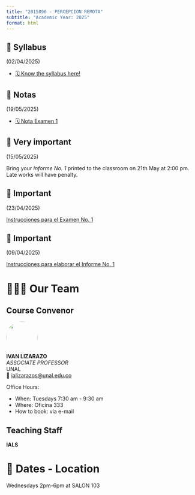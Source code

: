 ```yaml
---
title: "2015896 - PERCEPCION REMOTA"
subtitle: "Academic Year: 2025"
format: html
---
```


::: {.callout-important collapse=true}
## 📢 Syllabus

(02/04/2025)

- [🗓️ Know the syllabus here!](/2025/syllabus.qmd)

:::

::: {.callout-important collapse=false}
## 📢 Notas 

(19/05/2025)

- [🗓️ Nota Examen 1](figs/Notas_Examen_1.png)

:::

::: {.callout-note collapse=false}
## 📢 Very important

(15/05/2025)

Bring your *Informe No. 1* printed to the classroom on 21th May at 2:00 pm. Late works will have penalty. 

:::

::: {.callout-note collapse=false}
## 📢 Important

(23/04/2025)

[Instrucciones para el Examen No. 1](https://drive.google.com/file/d/1FUGf8WI9g-NvSx-v22H1tDRuFDCwbR7u/view?usp=sharing)

:::


::: {.callout-note collapse=false}
## 📢 Important

(09/04/2025)

[Instrucciones para elaborar el Informe No. 1](https://drive.google.com/file/d/1V04wIg5Xfn0AOmh3RTT_nrD36V1Od9Pp/view?usp=sharing)

:::


# 🧑🏻‍🏫 Our Team

::: {.panel-tabset}
## Course Convenor


![](/figures/people/ials.png){fig-align="left" fig-alt="Photo of IVAN LIZARAZO" style="object-fit: cover;width:6em;height:6em;border-radius: 50%;"}  
**IVAN LIZARAZO** <br/>
_ASSOCIATE PROFESSOR_ <br/>
UNAL</a><br/>
📧 [ializarazos@unal.edu.co](mailto:)

Office Hours: 

- When: Tuesdays 7:30 am - 9:30 am
- Where: Oficina 333
- How to book: via e-mail

## Teaching Staff

**IALS**

:::

# 📍 Dates - Location

Wednesdays 2pm-6pm at SALON 103
